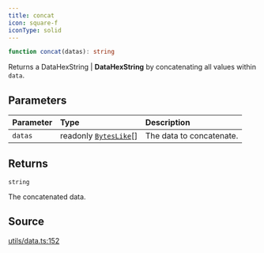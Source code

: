 ```yaml
---
title: concat
icon: square-f
iconType: solid
---
```


```ts
function concat(datas): string
```

Returns a DataHexString | **DataHexString** by concatenating all values within `data`.

## Parameters

| Parameter | Type | Description |
| :------ | :------ | :------ |
| `datas` | readonly [`BytesLike`](/sdk/content/type-aliases/BytesLike)[] | The data to concatenate. |

## Returns

`string`

The concatenated data.

## Source

[utils/data.ts:152](https://github.com/dominant-strategies/quais.js/blob/f2011176222a6c0c5640e35f5ebc39b662373b76/src/utils/data.ts#L152)
